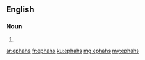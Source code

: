 ==English==

===Noun===
{{head|en|plural}}

# {{plural of|ephah|lang=en}}

[[ar:ephahs]]
[[fr:ephahs]]
[[ku:ephahs]]
[[mg:ephahs]]
[[my:ephahs]]